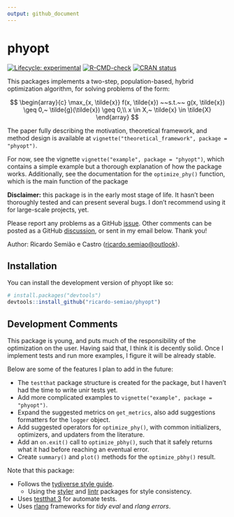 ```yaml
---
output: github_document
---
```


<!-- README.md is generated from README.Rmd. Please edit that file -->

# phyopt

<!-- badges: start -->
[![Lifecycle: experimental](https://img.shields.io/badge/lifecycle-experimental-orange.svg)](https://lifecycle.r-lib.org/articles/stages.html#experimental)
[![R-CMD-check](https://github.com/ricardo-semiao/phyopt/actions/workflows/R-CMD-check.yaml/badge.svg)](https://github.com/ricardo-semiao/phyopt/actions/workflows/R-CMD-check.yaml)
[![CRAN status](https://www.r-pkg.org/badges/version/phyopt)](https://CRAN.R-project.org/package=phyopt)
<!-- badges: end -->

This packages implements a two-step, population-based, hybrid optimization  algorithm, for solving problems of the form:

$$
\begin{array}{c}
  \max_{x, \tilde{x}} f(x, \tilde{x}) ~~s.t.~~ g(x, \tilde{x}) \geq 0,~ \tilde{g}(\tilde{x}) \geq 0,\\
  x \in X,~ \tilde{x} \in \tilde{X}
\end{array}
$$

The paper fully describing the motivation, theoretical framework, and method design is available at `vignette("theoretical_framework", package = "phyopt")`.

For now, see the vignette `vignette("example", package = "phyopt")`, which contains a simple example but a thorough explanation of how the package works. Additionally, see the documentation for the `optimize_phy()` function, which is the main function of the package

**Disclaimer:** this package is in the early most stage of life. It hasn't been thoroughly tested and can present several bugs. I don't recommend using it for large-scale projects, yet.

Please report any problems as a GitHub [issue](https://github.com/ricardo-semiao/morphdown/issues). Other comments can be posted as a GitHub [discussion](https://github.com/ricardo-semiao/morphdown/discussions), or sent in my email below. Thank you!

Author: Ricardo Semião e Castro ([ricardo.semiao\@outlook](mailto:ricardo.semiao\@outlook)).


## Installation

You can install the development version of phyopt like so:

``` r
# install.packages("devtools")
devtools::install_github("ricardo-semiao/phyopt")
```


## Development Comments

This package is young, and puts much of the responsibility of the optimization on the user. Having said that, I think it is decently solid. Once I implement tests and run more examples, I figure it will be already stable.

Below are some of the features I plan to add in the future:

- The `testthat` package structure is created for the package, but I haven't had the time to write unir tests yet.
- Add more complicated examples to `vignette("example", package = "phyopt")`.
- Expand the suggested metrics on `get_metrics`, also add suggestions formatters for the `logger` object.
- Add suggested operators for `optimize_phy()`, with common initializers, optimizers, and updaters from the literature.
- Add an `on.exit()` call to `optimize_pbhy()`, such that it safely returns what it had before reaching an eventual error.
- Create `summary()` and `plot()` methods for the `optimize_pbhy()` result.

Note that this package:

- Follows the [tydiverse style guide](https://style.tidyverse.org/).
  - Using the [styler](https://styler.r-lib.org/) and [lintr](https://lintr.r-lib.org/) packages for style consistency.
- Uses [testthat 3](https://testthat.r-lib.org/) for automate tests.
- Uses [rlang](https://rlang.r-lib.org/) frameworks for _tidy eval_ and _rlang errors_.
